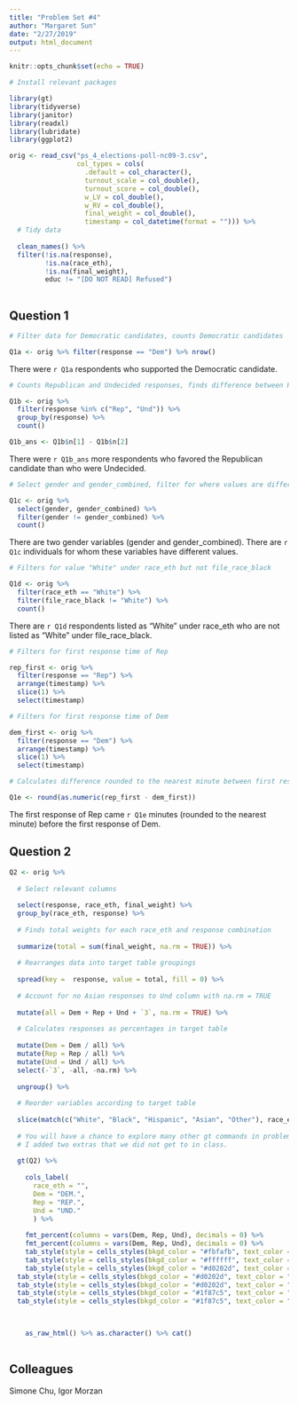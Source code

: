 ```yaml
---
title: "Problem Set #4"
author: "Margaret Sun"
date: "2/27/2019"
output: html_document
---
```


```r
knitr::opts_chunk$set(echo = TRUE)

# Install relevant packages

library(gt)
library(tidyverse)
library(janitor)
library(readxl)
library(lubridate)
library(ggplot2)

orig <- read_csv("ps_4_elections-poll-nc09-3.csv",
                 col_types = cols(
                   .default = col_character(),
                   turnout_scale = col_double(),
                   turnout_score = col_double(),
                   w_LV = col_double(),
                   w_RV = col_double(),
                   final_weight = col_double(),
                   timestamp = col_datetime(format = ""))) %>% 
  # Tidy data
  
  clean_names() %>% 
  filter(!is.na(response),
         !is.na(race_eth),
         !is.na(final_weight),
         educ != "[DO NOT READ] Refused")
  
```


## Question 1
```r

# Filter data for Democratic candidates, counts Democratic candidates

Q1a <- orig %>% filter(response == "Dem") %>% nrow()
```

There were `r Q1a` respondents who supported the Democratic candidate.

```r

# Counts Republican and Undecided responses, finds difference between Republican and Undecided responses

Q1b <- orig %>% 
  filter(response %in% c("Rep", "Und")) %>% 
  group_by(response) %>% 
  count()

Q1b_ans <- Q1b$n[1] - Q1b$n[2]
```

There were `r Q1b_ans` more respondents who favored the Republican candidate than who were Undecided.

```r

# Select gender and gender_combined, filter for where values are different

Q1c <- orig %>% 
  select(gender, gender_combined) %>% 
  filter(gender != gender_combined) %>% 
  count()
```

There are two gender variables (gender and gender_combined). There are `r Q1c` individuals for whom these variables have different values.

```r

# Filters for value "White" under race_eth but not file_race_black

Q1d <- orig %>% 
  filter(race_eth == "White") %>% 
  filter(file_race_black != "White") %>% 
  count()
```

There are `r Q1d` respondents listed as “White” under race_eth who are not listed as “White” under file_race_black.

```r

# Filters for first response time of Rep

rep_first <- orig %>% 
  filter(response == "Rep") %>% 
  arrange(timestamp) %>% 
  slice(1) %>% 
  select(timestamp)

# Filters for first response time of Dem

dem_first <- orig %>% 
  filter(response == "Dem") %>% 
  arrange(timestamp) %>% 
  slice(1) %>% 
  select(timestamp)

# Calculates difference rounded to the nearest minute between first response of Rep and first response of Dem

Q1e <- round(as.numeric(rep_first - dem_first))
```

The first response of Rep came `r Q1e` minutes (rounded to the nearest minute) before the first response of Dem.


## Question 2
```r

Q2 <- orig %>% 
  
  # Select relevant columns
  
  select(response, race_eth, final_weight) %>% 
  group_by(race_eth, response) %>% 
  
  # Finds total weights for each race_eth and response combination
  
  summarize(total = sum(final_weight, na.rm = TRUE)) %>%   
  
  # Rearranges data into target table groupings
  
  spread(key =  response, value = total, fill = 0) %>% 
  
  # Account for no Asian responses to Und column with na.rm = TRUE
  
  mutate(all = Dem + Rep + Und + `3`, na.rm = TRUE) %>% 
  
  # Calculates responses as percentages in target table
  
  mutate(Dem = Dem / all) %>% 
  mutate(Rep = Rep / all) %>% 
  mutate(Und = Und / all) %>% 
  select(-`3`, -all, -na.rm) %>% 
  
  ungroup() %>% 
  
  # Reorder variables according to target table
  
  slice(match(c("White", "Black", "Hispanic", "Asian", "Other"), race_eth))
  
  # You will have a chance to explore many other gt commands in problem set #4.
  # I added two extras that we did not get to in class.
  
  gt(Q2) %>% 
    
    cols_label(
      race_eth = "",
      Dem = "DEM.",
      Rep = "REP.",
      Und = "UND."
      ) %>%
  
    fmt_percent(columns = vars(Dem, Rep, Und), decimals = 0) %>% 
    fmt_percent(columns = vars(Dem, Rep, Und), decimals = 0) %>% 
    tab_style(style = cells_styles(bkgd_color = "#fbfafb", text_color = "#666666"), locations = cells_data()) %>%
    tab_style(style = cells_styles(bkgd_color = "#ffffff", text_color = "#666666"), locations = cells_data(columns = 1)) %>%
    tab_style(style = cells_styles(bkgd_color = "#d0202d", text_color = "#ffffff"), locations = cells_data(columns = 3, rows = 1)) %>% 
  tab_style(style = cells_styles(bkgd_color = "#d0202d", text_color = "#ffffff"), locations = cells_data(columns = 3, rows = 3)) %>%
  tab_style(style = cells_styles(bkgd_color = "#d0202d", text_color = "#ffffff"), locations = cells_data(columns = 3, rows = 4)) %>% 
  tab_style(style = cells_styles(bkgd_color = "#1f87c5", text_color = "#ffffff"), locations = cells_data(columns = 2, rows = 2)) %>% 
  tab_style(style = cells_styles(bkgd_color = "#1f87c5", text_color = "#ffffff"), locations = cells_data(columns = 2, rows = 5)) %>% 

  

    as_raw_html() %>% as.character() %>% cat()
  

```







## Colleagues

Simone Chu, Igor Morzan